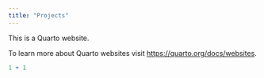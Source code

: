 ```yaml
---
title: "Projects"
---
```


This is a Quarto website.

To learn more about Quarto websites visit <https://quarto.org/docs/websites>.

```r
1 + 1
```
